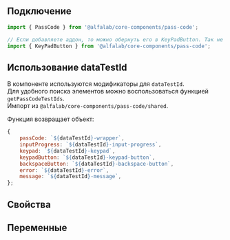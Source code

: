 
## Подключение

```jsx
import { PassCode } from '@alfalab/core-components/pass-code';

// Если добавляете аддон, то можно обернуть его в KeyPadButton. Так не понадобится подгонять стили под другие кнопки.
import { KeyPadButton } from '@alfalab/core-components/pass-code';
```

## Использование dataTestId

В компоненте используются модификаторы для `dataTestId`.  
Для удобного поиска элементов можно воспользоваться функцией `getPassCodeTestIds`.  
Импорт из `@alfalab/core-components/pass-code/shared`.

Функция возвращает объект:

```jsx
{
    passCode: `${dataTestId}-wrapper`,
    inputProgress: `${dataTestId}-input-progress`,
    keypad: `${dataTestId}-keypad`,
    keypadButton: `${dataTestId}-keypad-button`,
    backspaceButton: `${dataTestId}-backspace-button`,
    error: `${dataTestId}-error`,
    message: `${dataTestId}-message`,
};
```

## Свойства

<ArgsTable of={PassCode} />

## Переменные

<CssVars css={vars} />
